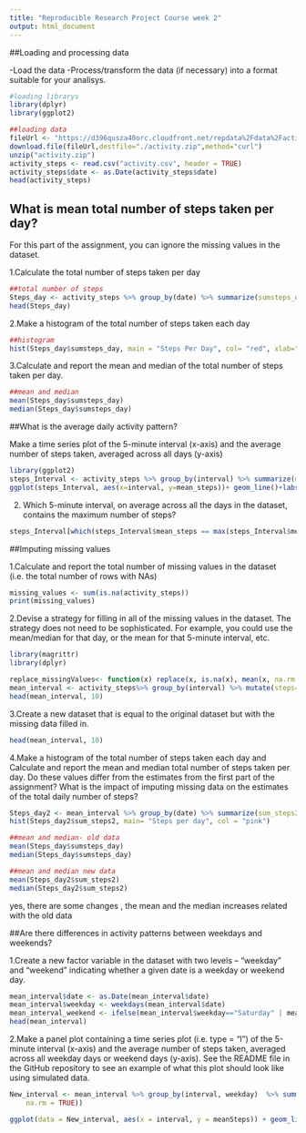 ---
title: "Reproducible Research Project Course week 2"
output: html_document
---
##Loading and processing data

-Load the data 
-Process/transform the data (if necessary) into a format suitable for your 
analisys.

```{r processing}
#loading librarys
library(dplyr)
library(ggplot2)
```

```{r loading and processing}
##loading data
fileUrl <- "https://d396qusza40orc.cloudfront.net/repdata%2Fdata%2Factivity.zip"
download.file(fileUrl,destfile="./activity.zip",method="curl")
unzip("activity.zip")
activity_steps <- read.csv("activity.csv", header = TRUE)
activity_steps$date <- as.Date(activity_steps$date)
head(activity_steps)
```



## What is mean total number of steps taken per day?

For this part of the assignment, you can ignore the missing values in the dataset.

1.Calculate the total number of steps taken per day

```{r mean}
##total number of steps
Steps_day <- activity_steps %>% group_by(date) %>% summarize(sumsteps_day = sum(steps, na.rm = TRUE))
head(Steps_day)
```

2.Make a histogram of the total number of steps taken each day

```{r histogram}
##histogram
hist(Steps_day$sumsteps_day, main = "Steps Per Day", col= "red", xlab="Steps")
```

3.Calculate and report the mean and median of the total number of steps taken per day.

```{r }
##mean and median
mean(Steps_day$sumsteps_day)
median(Steps_day$sumsteps_day)
```

##What is the average daily activity pattern?

Make a time series plot of the 5-minute interval (x-axis) and the average number of steps taken, averaged across all days (y-axis)

```{r time series plot}
library(ggplot2)
steps_Interval <- activity_steps %>% group_by(interval) %>% summarize(mean_steps = mean(steps, na.rm = TRUE)) 
ggplot(steps_Interval, aes(x=interval, y=mean_steps))+ geom_line()+labs(x= "5 Minute Intervals", y="Average Number of Steps", title = "Steps By 5 Minute Interval") 

```

2. Which 5-minute interval, on average across all the days in the dataset, contains the maximum number of steps?

```{r maximum}
steps_Interval[which(steps_Interval$mean_steps == max(steps_Interval$mean_steps)),]
```


##Imputing missing values

1.Calculate and report the total number of missing values in the dataset (i.e. the total number of rows with NAs)

```{r Nas}
missing_values <- sum(is.na(activity_steps))
print(missing_values)
```

2.Devise a strategy for filling in all of the missing values in the dataset. The strategy does not need to be sophisticated. For example, you could use the mean/median for that day, or the mean for that 5-minute interval, etc.

```{r remplacing mssing values}
library(magrittr)
library(dplyr)

replace_missingValues<- function(x) replace(x, is.na(x), mean(x, na.rm = TRUE))
mean_interval <- activity_steps%>% group_by(interval) %>% mutate(steps= replace_missingValues(steps))
head(mean_interval, 10)
```          

3.Create a new dataset that is equal to the original dataset but with the missing data filled in.

```{r}
head(mean_interval, 10)
```

4.Make a histogram of the total number of steps taken each day and Calculate and report the mean and median total number of steps taken per day. Do these values differ from the estimates from the first part of the assignment? What is the impact of imputing missing data on the estimates of the total daily number of steps?

```{r histogram2}
Steps_day2 <- mean_interval %>% group_by(date) %>% summarize(sum_steps2=sum(steps))
hist(Steps_day2$sum_steps2, main= "Steps per day", col = "pink")
```

```{r mean and median}
##mean and median- old data 
mean(Steps_day$sumsteps_day)
median(Steps_day$sumsteps_day)

##mean and median new data
mean(Steps_day2$sum_steps2)
median(Steps_day2$sum_steps2)
```
yes, there are some changes , the mean and the median  increases related with the old data


##Are there differences in activity patterns between weekdays and weekends?

1.Create a new factor variable in the dataset with two levels – “weekday” and “weekend” indicating whether a given date is a weekday or weekend day.

```{r differences}
mean_interval$date <- as.Date(mean_interval$date)
mean_interval$weekday <- weekdays(mean_interval$date)
mean_interval_weekend <- ifelse(mean_interval$weekday=="Saturday" | mean_interval$weekday=="Sunday", "Weekend", "Weekday" )
head(mean_interval)
```

2.Make a panel plot containing a time series plot (i.e. type = "l") of the 5-minute interval (x-axis) and the average number of steps taken, averaged across all weekday days or weekend days (y-axis). See the README file in the GitHub repository to see an example of what this plot should look like using simulated data.

```{r plot}



New_interval <- mean_interval %>% group_by(interval, weekday)  %>% summarise(meanSteps = mean(steps, 
    na.rm = TRUE))

ggplot(data = New_interval, aes(x = interval, y = meanSteps)) + geom_line() + facet_grid(weekday~.) +  xlab("Interval") + ylab("Mean of Steps") + ggtitle("Comparison of Average Number of Steps in Each Interval")



```